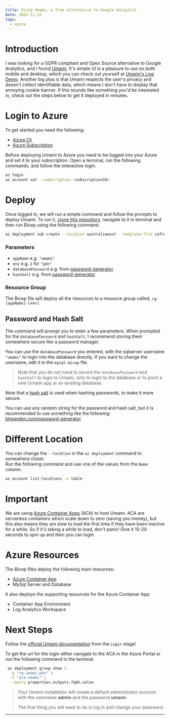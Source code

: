 ```yaml
---
title: Using Umami, a free alternative to Google Anlaytics
date: 2022-11-12
tags:
  - azure
---
```



# Introduction

I was looking for a GDPR compliant and Open Source alternative to Google Analytics, and I found [Umami](https://umami.is).
It's simple UI is a pleasure to use on both mobile and desktop, which you can check out yourself at [Umami's Live Demo](https://app.umami.is/share/8rmHaheU/umami.is). Another big plus is that Umami respects the user's privacy and doesn't collect identifiable data, which means I don't have to display that annoying cookie banner. If this sounds like something you'd be interested in, check out the steps below to get it deployed in minutes.

# Login to Azure

To get started you need the following:

- [Azure Cli](https://learn.microsoft.com/en-us/cli/azure/install-azure-cli)
- [Azure Subscription](https://azure.microsoft.com/en-au/free/)

Before deploying Umami to Azure you need to be logged into your Azure and set it to your subscription.
Open a terminal, run the following commands, and follow the interactive login.

```sh
az login
az account set --subscription <subscriptionId>
```

# Deploy

Once logged in, we will run a simple command and follow the prompts to deploy Umami.
To run it, [clone this repository](https://github.com/tombrereton/umami-azure), navigate to it in terminal and then run Bicep using the following command.

```sh
az deployment sub create --location australiaeast --template-file infra/main.bicep
```

### Parameters

- `appName` e.g. `"umami"`
- `env` e.g. `2` for `"pdn"`
- `databasePassword` e.g. from [password-generator](https://bitwarden.com/password-generator/)
- `hashSalt` e.g. from [password-generator](https://bitwarden.com/password-generator/)

### Resource Group
The Bicep file will deploy all the resources to a resource group called, `rg-[appName]-[env]`

## Password and Hash Salt

The command will prompt you to enter a few parameters.
When prompted for the `databasePassword` and `hashSalt`, I recommend
storing them somewhere secure like a password manager.

You can use the `databasePassword` you entered, with the sqlserver username `"umami"` to login
into the database directly. If you want to change the username, edit it in the
`mysql.bicep` file.

> Note that you do _not_ need to record the `databasePassword` and `hashSalt` to login to Umami, only to login to the database or to point a new Umami app at an existing database.

Note that a [hash salt](https://auth0.com/blog/adding-salt-to-hashing-a-better-way-to-store-passwords/) is used when hashing passwords, to make it more secure.

You can use any random string for the password and hash salt, but it is recommended to use something like the following: [bitwarden.com/password-generator](https://bitwarden.com/password-generator/)

# Different Location

You can change the `--location` in the `az deployment` command to somewhere closer.  
Run the following command and use one of the values from the `Name` column.

```sh
az account list-locations -o table
```

# Important

We are using [Azure Container Apps](https://learn.microsoft.com/en-us/azure/container-apps/overview) (ACA) to host Umami. ACA are serverless containers which scale down to zero (saving you money),
but this also means they are slow to load the first time if they have been inactive for a while. So if it's taking
a while to load, don't panic! Give it 10-20 seconds to spin up and then you can login.

# Azure Resources

The Bicep files deploy the following main resources:

- [Azure Container App](https://learn.microsoft.com/en-us/azure/container-apps/overview)
- MySql Server and Database

It also deploys the supporting resources for the Azure Container App:

- Container App Environment
- Log Analytics Workspace

# Next Steps

Follow the [official Umami documentation](https://umami.is/docs/login) from the `Login` stage!

To get the url for the login either navigate to the ACA in the Azure Portal or run the following
command in the terminal.

```sh
 az deployment group show \
  -g "rg-umami-pdn" \
  -n "aca-umami" \
  --query properties.outputs.fqdn.value
```

> Your Umami installation will create a default administrator account with the username **admin** and the password **umami**.
>
> The first thing you will want to do is log in and change your password.

---

<UtterancesComments />
